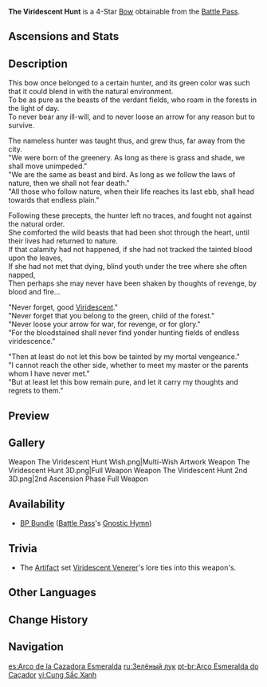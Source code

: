 {{Weapon Infobox
|id             = 15409
|image          = <gallery>
Weapon The Viridescent Hunt.png|Base
Weapon The Viridescent Hunt 2nd.png|2nd Ascension
</gallery>
|type           = Bow
|releaseDate    = 2020-09-28
|rarity         = 4
|base_atk       = 42
|2nd_stat_type  = CRIT Rate
|2nd_stat       = 6%
|obtain         = Battle Pass
|series         = Gnostic Hymn
|passive        = Verdant Wind
|effect         = Upon hit, Normal and Aimed Shot Attacks have a 50% chance to generate a [[Vacuum Field|Cyclone]], which will continuously attract surrounding opponents, dealing (var1)% of ATK as DMG to these opponents every 0.5s for 4s. This effect can only occur once every (var2)s.
|eff_rank1_var1 = 40
|eff_rank2_var1 = 50
|eff_rank3_var1 = 60
|eff_rank4_var1 = 70
|eff_rank5_var1 = 80
|eff_rank1_var2 = 14
|eff_rank2_var2 = 13
|eff_rank3_var2 = 12
|eff_rank4_var2 = 11
|eff_rank5_var2 = 10
|eff_att1       = Displacement
|eff_att2       = Physical DMG
|eff_att3       = AoE
}}
{{Description|A pure green hunting bow. This once belonged to a certain hunter whose home was the forest.}}
'''The Viridescent Hunt''' is a 4-Star [[Bow]] obtainable from the [[Battle Pass]].

==Ascensions and Stats==
{{Weapon Ascensions and Stats
|ascendMat1 = Tile of Decarabian's Tower
|ascendMat2 = Debris of Decarabian's City
|ascendMat3 = Fragment of Decarabian's Epic
|ascendMat4 = Scattered Piece of Decarabian's Dream
|bossMat1   = Heavy Horn
|bossMat2   = Black Bronze Horn
|bossMat3   = Black Crystal Horn
|commonMat1 = Firm Arrowhead
|commonMat2 = Sharp Arrowhead
|commonMat3 = Weathered Arrowhead
}}

==Description==
This bow once belonged to a certain hunter, and its green color was such that it could blend in with the natural environment.<br />
To be as pure as the beasts of the verdant fields, who roam in the forests in the light of day.<br />
To never bear any ill-will, and to never loose an arrow for any reason but to survive.

The nameless hunter was taught thus, and grew thus, far away from the city.<br />
"We were born of the greenery. As long as there is grass and shade, we shall move unimpeded."<br />
"We are the same as beast and bird. As long as we follow the laws of nature, then we shall not fear death."<br />
"All those who follow nature, when their life reaches its last ebb, shall head towards that endless plain."

Following these precepts, the hunter left no traces, and fought not against the natural order.<br />
She comforted the wild beasts that had been shot through the heart, until their lives had returned to nature.<br />
If that calamity had not happened, if she had not tracked the tainted blood upon the leaves,<br />
If she had not met that dying, blind youth under the tree where she often napped,<br />
Then perhaps she may never have been shaken by thoughts of revenge, by blood and fire...

"Never forget, good [[Viridescent]]."<br />
"Never forget that you belong to the green, child of the forest."<br />
"Never loose your arrow for war, for revenge, or for glory."<br />
"For the bloodstained shall never find yonder hunting fields of endless viridescence."

"Then at least do not let this bow be tainted by my mortal vengeance."<br />
"I cannot reach the other side, whether to meet my master or the parents whom I have never met."<br />
"But at least let this bow remain pure, and let it carry my thoughts and regrets to them."

==Preview==
{{Preview
|file    = Weapon The Viridescent Hunt Passive
}}

==Gallery==
<gallery hideaddbutton="true" captionalign="center">
Weapon The Viridescent Hunt Wish.png|Multi-Wish Artwork
Weapon The Viridescent Hunt 3D.png|Full Weapon
Weapon The Viridescent Hunt 2nd 3D.png|2nd Ascension Phase Full Weapon
</gallery>

==Availability==
*[[BP Bundle]] ([[Battle Pass]]'s [[Gnostic Hymn]])

==Trivia==
*The [[Artifact]] set [[Viridescent Venerer]]'s lore ties into this weapon's.

==Other Languages==
{{Other Languages
|en      = The Viridescent Hunt
|zhs     = 苍翠猎弓
|zhs_rm  = Cāngcuì Liè Gōng
|zht     = 蒼翠獵弓
|zht_rm  = Cāngcuì Liè Gōng
|zh_tl   = Verdant Hunting Bow
|ja      = 蒼翠の狩猟弓
|ja_rm   = Sousui no Shuryou Yumi
|ja_tl   = Viridescent Hunting Bow
|ko      = 청록의 사냥활
|ko_rm   = Cheongrok-ui Sanyanghwal
|ko_tl   = Turquoise's Hunting Bow
|es      = Arco de la Cazadora Esmeralda
|es_tl   = Emerald-Hunter's Bow
|fr      = Arc de chasse verdoyant
|fr_tl   = Verdant Hunting Bow
|ru      = Зелёный лук
|ru_tl   = Green Bow
|th      = The Viridescent Hunt
|vi      = Cung Sắc Xanh
|vi_tl   = Green-shaded Bow
|de      = Grasgrüner Jagdbogen
|de_tl   = Grass-Green Hunter's Bow
|id      = The Viridescent Hunt
|pt      = Arco Esmeralda do Caçador
|pt_tl   = Hunter's Emerald Bow
}}

==Change History==
{{Change History|1.0}}

==Navigation==
{{Weapons by Series Navbox|series=Gnostic Hymn}}
{{Weapon Navbox|type=Bows}}

[[es:Arco de la Cazadora Esmeralda]]
[[ru:Зелёный лук]]
[[pt-br:Arco Esmeralda do Caçador]]
[[vi:Cung Sắc Xanh]]